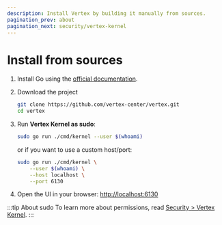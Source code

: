 ```yaml
---
description: Install Vertex by building it manually from sources.
pagination_prev: about
pagination_next: security/vertex-kernel
---
```


# Install from sources

1. Install Go using the [official documentation](https://go.dev/doc/install).

2. Download the project
    ```Bash
    git clone https://github.com/vertex-center/vertex.git
    cd vertex
    ```

3. Run **Vertex Kernel as sudo**:
    ```Bash
    sudo go run ./cmd/kernel --user $(whoami)
    ```

    or if you want to use a custom host/port:
    ```Bash
    sudo go run ./cmd/kernel \
        --user $(whoami) \
        --host localhost \
        --port 6130
    ```

4. Open the UI in your browser: [http://localhost:6130](http://localhost:6130)

:::tip About sudo
To learn more about permissions, read [Security > Vertex Kernel](../security/vertex-kernel).
:::
